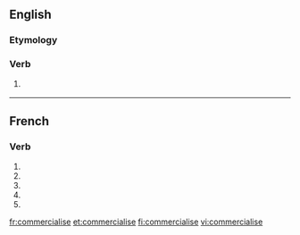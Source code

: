 {{also|commercialisé}}
==English==

===Etymology===
{{suffix|commercial|ise}}

===Verb===
{{en-verb|commercialis|es}}

# {{British spelling}} {{alternative spelling of|commercialize}}

----

==French==

===Verb===
{{fr-verb-form}}

# {{conjugation of|commercialiser||1|s|pres|ind|lang=fr}}
# {{conjugation of|commercialiser||3|s|pres|ind|lang=fr}}
# {{conjugation of|commercialiser||1|s|pres|sub|lang=fr}}
# {{conjugation of|commercialiser||3|s|pres|sub|lang=fr}}
# {{form of|Second-person singular [[imperative]]|commercialiser |lang=fr}}

[[fr:commercialise]]
[[et:commercialise]]
[[fi:commercialise]]
[[vi:commercialise]]